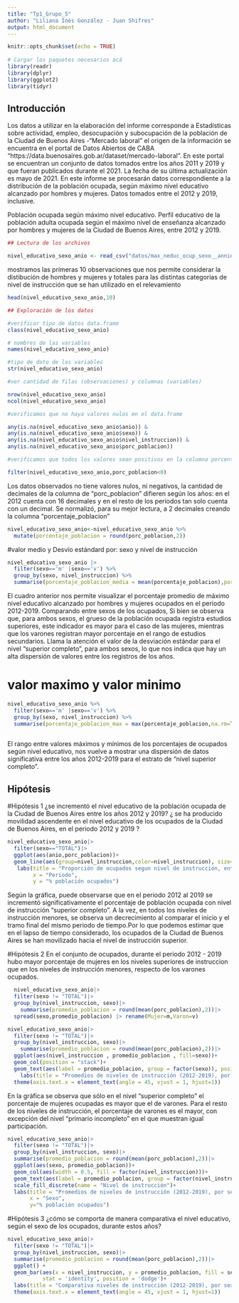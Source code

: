 ```yaml
---
title: "Tp1_Grupo_5"
author: "Liliana Inés González - Juan Shifres"
output: html_document
---
```



```r
knitr::opts_chunk$set(echo = TRUE)
 
# Cargar los paquetes necesarios acá
library(readr)
library(dplyr)
library(ggplot2)
library(tidyr)

```


## Introducción

Los datos a utilizar en la elaboración del informe corresponde a Estadísticas sobre actividad, empleo, desocupación y subocupación de la población de la Ciudad de Buenos Aires -"Mercado laboral" el origen de la información se encuentra en el portal de Datos Abiertos de CABA "https://data.buenosaires.gob.ar/dataset/mercado-laboral".
En este portal se encuentran un conjunto de datos tomados entre los años 2011 y 2019 y que fueran publicados durante el 2021. La fecha de su última actualización es mayo de 2021. 
En este informe se procesarán datos correspondiente a la distribución de la población ocupada, según máximo nivel educativo alcanzado por hombres y mujeres. Datos tomados entre el 2012 y 2019, inclusive.

Población ocupada según máximo nivel educativo.
Perfil educativo de la población adulta ocupada según el máximo nivel de enseñanza alcanzado por hombres y mujeres de la Ciudad de Buenos Aires, entre 2012 y 2019. 



```r

## Lectura de los archivos

nivel_educativo_sexo_anio <- read_csv("datos/max_neduc_ocup_sexo__annio__n_instruc_limpio.csv")

```

mostramos las primeras 10 observaciones que nos permite considerar la distibución de hombres y mujeres y totales para las distintas categorias de nivel de instrucción que se han utilizado en el relevamiento
```r
head(nivel_educativo_sexo_anio,10)
```



```r

## Exploración de los datos

#verificar tipo de datos data.frame
class(nivel_educativo_sexo_anio)

# nombres de las variables
names(nivel_educativo_sexo_anio)

#tipo de dato de las variables
str(nivel_educativo_sexo_anio)

#ver cantidad de filas (observaciones) y columnas (variables)

nrow(nivel_educativo_sexo_anio)
ncol(nivel_educativo_sexo_anio)


```
```r
#verificamos que no haya valores nulos en el data.frame

any(is.na(nivel_educativo_sexo_anio$anio)) &
any(is.na(nivel_educativo_sexo_anio$sexo)) &
any(is.na(nivel_educativo_sexo_anio$nivel_instruccion)) &
any(is.na(nivel_educativo_sexo_anio$porc_poblacion))

```

```r
#verificamos que todos los valores sean positivos en la columna porcentaje

filter(nivel_educativo_sexo_anio,porc_poblacion<0)


```

Los datos observados no tiene valores nulos, ni negativos, la cantidad de decimales de la columna de "porc_poblacion" difieren según los años: en el 2012 cuenta con 16 decimales y en el resto de los periodos tan solo cuenta con un decimal. Se normalizó, para su mejor lectura, a 2 decimales creando la columna "porcentaje_poblacion"

```r

nivel_educativo_sexo_anio<-nivel_educativo_sexo_anio %>% 
  mutate(porcentaje_poblacion = round(porc_poblacion,2))

```


#valor medio y Desvío estándard por: sexo y nivel de instrucción
```r
nivel_educativo_sexo_anio |> 
  filter(sexo=='m' |sexo=='v') %>%
  group_by(sexo, nivel_instruccion) %>% 
  summarise(porcentaje_poblacion_media = mean(porcentaje_poblacion),porcentaje_poblacion_sd = sd(porcentaje_poblacion))


```
El cuadro anterior nos permite visualizar el porcentaje promedio de máximo nivel educativo alcanzado por hombres y mujeres ocupados en el periodo 2012-2019. Comparando entre sexos de los ocupados, Si bien se observa que, para ambos sexos, el grueso de la población ocupada registra estudios superiores, este indicador es mayor para el caso de las mujeres, mientras que los varones registran mayor porcentaje en el rango de estudios secundarios. 
Llama la atención el valor de la desviación estándar para el nivel "superior completo", para ambos sexos, lo que nos indica que hay un alta dispersión de valores entre los registros de los años. 


# valor maximo y valor minimo

```r

nivel_educativo_sexo_anio %>% 
  filter(sexo=='m' |sexo=='v') %>%
  group_by(sexo, nivel_instruccion) %>% 
  summarise(porcentaje_poblacion_max = max(porcentaje_poblacion,na.rm=TRUE),porcentaje_poblacion_min = min(porcentaje_poblacion,na.rm=TRUE), rango=max(porcentaje_poblacion,na.rm=TRUE)-min(porcentaje_poblacion,na.rm=TRUE))
            

```
El rango entre valores máximos y mínimos de los porcentajes de ocupados según nivel educativo, nos vuelve a mostrar una dispersión de datos significativa entre los años 2012-2019 para el estrato de "nivel superior completo". 



## Hipótesis
#Hipótesis 1
¿se incrementó el nivel educativo de la población ocupada de la Ciudad de Buenos Aires entre los años 2012 y 2019? ¿ se ha producido movilidad ascendente en el nivel educativo de los ocupados de la Ciudad de Buenos Aires, en el periodo 2012 y 2019 ?


```r

nivel_educativo_sexo_anio|>
  filter(sexo=="TOTAL")|>
  ggplot(aes(anio,porc_poblacion))+
  geom_line(aes(group=nivel_instruccion,color=nivel_instruccion), size=2,alpha = 0.5)+
   labs(title = "Proporción de ocupados segun nivel de instrucción, entre 2012 y 2019",
        x = "Periodo", 
        y = "% población ocupados")

```

Según la gráfica, puede observarse que en el periodo 2012 al 2019 se incrementó significativamente el porcentaje de población ocupada con nivel de instrucción "superior completo". A la vez, en todos los niveles de instrucción menores, se observa un decrecimiento al comparar el inicio y el tramo final del mismo periodo de tiempo.Por lo que podemos estimar que en el lapso de tiempo considerado, los ocupados de la Ciudad de Buenos Aires se han movilizado hacia el nivel de instrucción superior. 


#Hipótesis 2
En el conjunto de ocupados, durante el periodo 2012 - 2019 hubo mayor porcentaje de mujeres en los niveles superiores de instruccion que en los niveles de instrucción menores, respecto de los varones ocupados.

```r
  nivel_educativo_sexo_anio|>
  filter(sexo != "TOTAL")|>
  group_by(nivel_instruccion, sexo)|>
    summarise(promedio_poblacion = round(mean(porc_poblacion),2))|>
  spread(sexo,promedio_poblacion) |> rename(Mujer=m,Varon=v) 

```


```r
nivel_educativo_sexo_anio|>
  filter(sexo != "TOTAL")|>
  group_by(nivel_instruccion, sexo)|>
    summarise(promedio_poblacion = round(mean(porc_poblacion),2))|>
  ggplot(aes(nivel_instruccion , promedio_poblacion , fill=sexo))+
  geom_col(position = "stack")+
  geom_text(aes(label = promedio_poblacion, group = factor(sexo)), position = position_stack(0.5))+
    labs(title = "Promedios de niveles de instrucción (2012-2019), por sexo de los ocupados", y="% promedio ocupados")+
  theme(axis.text.x = element_text(angle = 45, vjust = 1, hjust=1))


```


En la gráfica se observa que sólo en el nivel "superior completo" el porcentaje de mujeres ocupadas es mayor que el de varones. Para el resto de los niveles de instrucción, el porcentaje de varones es el mayor, con excepción del nivel "primario incompleto" en el que muestran igual participación. 

```r

nivel_educativo_sexo_anio|>
  filter(sexo != "TOTAL")|>
  group_by(nivel_instruccion, sexo)|>
  summarise(promedio_poblacion = round(mean(porc_poblacion),2))|>
  ggplot(aes(sexo, promedio_poblacion))+
  geom_col(aes(width = 0.5, fill = factor(nivel_instruccion)))+
  geom_text(aes(label = promedio_poblacion, group = factor(nivel_instruccion)), position = position_stack(0.5))+
  scale_fill_discrete(name = "Nivel de instrucción")+
  labs(title = "Promedios de niveles de instrucción (2012-2019), por sexo de los ocupados", 
       x = "Sexo", 
       y="% población ocupados")

```


#Hipótesis 3
¿cómo se comporta de manera comparativa el nivel educativo, según el sexo de los ocupados, durante estos años? 



```r
nivel_educativo_sexo_anio|>
  filter(sexo != "TOTAL")|>
  group_by(nivel_instruccion, sexo)|>
  summarise(promedio_poblacion = round(mean(porc_poblacion),2))|>
  ggplot() +  
  geom_bar(aes(x = nivel_instruccion, y = promedio_poblacion, fill = sexo),
           stat = 'identity', position = 'dodge')+
  labs(title = "Comparativa niveles de instrucción (2012-2019), por sexo de los ocupados", y="% promedio ocupados")+
  theme(axis.text.x = element_text(angle = 45, vjust = 1, hjust=1))

```















